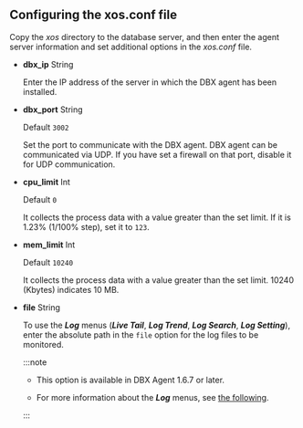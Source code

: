 ## Configuring the xos.conf file

Copy the _xos_ directory to the database server, and then enter the agent server information and set additional options in the _xos.conf_ file.

-   **dbx_ip** <span class='type'>String</span>

    Enter the IP address of the server in which the DBX agent has been installed.  
-   **dbx_port** <span class='type'>String</span>

    Default `3002`

    Set the port to communicate with the DBX agent. DBX agent can be communicated via UDP. If you have set a firewall on that port, disable it for UDP communication.  
-   **cpu_limit** <span class='type'>Int</span>

    Default `0`

    It collects the process data with a value greater than the set limit. If it is 1.23% (1/100% step), set it to `123`.  
-   **mem_limit** <span class='type'>Int</span>

    Default `10240`

    It collects the process data with a value greater than the set limit. 10240 (Kbytes) indicates 10 MB.

<InDoc product='postgresql'>

-   **file** <span class='type'>String</span>

    To use the **_Log_** menus (**_Live Tail_**, **_Log Trend_**, **_Log Search_**, **_Log Setting_**), enter the absolute path in the `file` option for the log files to be monitored. 

    :::note

    -   This option is available in DBX Agent 1.6.7 or later.

    -   For more information about the **_Log_** menus, see [the following](log/learn-main-menu).

    :::

</InDoc>
